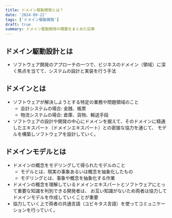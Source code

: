 ```yaml
---
title: ドメイン駆動開発とは？
date: '2024-09-22'
tags: ['ドメイン駆動開発']
draft: true
summary: ドメイン駆動開発の概要をまとめた記事
---
```


## ドメイン駆動設計とは
- ソフトウェア開発のアプローチの一つで、ビジネスのドメイン（領域）に深く焦点を当てて、システムの設計と実装を行う手法

## ドメインとは
- ソフトウェアが解決しようとする特定の業務や問題領域のこと
  - 会計システムの場合: 金銭、帳票
  - 物流システムの場合: 倉庫、貨物、輸送手段
- ソフトウェアの設計や開発の中心にドメインを据えて、そのドメインに精通したエキスパート（ドメインエキスパート）との密接な協力を通じて、
モデルを構築しソフトウェアを設計していく。

## ドメインモデルとは
- ドメインの概念をモデリングして得られたモデルのこと
  - モデルとは、現実の事象あるいは概念を抽象化したもの
  - モデリングとは、事象や概念を抽象化する作業
- ドメインの概念を理解しているドメインエキスパートとソフトウェアにとって重要な知識を判別できる開発者は、
お互い知識がないため両者は協力してドメインモデルを作成していくことが重要
- 協力していく上で両者の共通言語（ユビキタス言語）を使ってコミュニケーションを行っていく。

